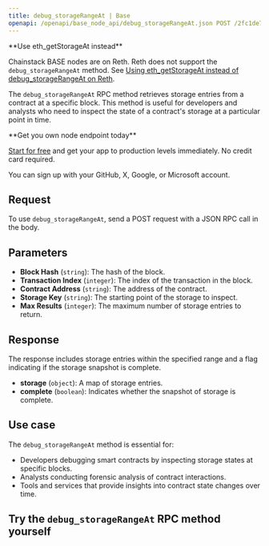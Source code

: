 ---
title: debug_storageRangeAt | Base
openapi: /openapi/base_node_api/debug_storageRangeAt.json POST /2fc1de7f08c0465f6a28e3c355e0cb14
---

<Warning>
**Use eth_getStorageAt instead**

Chainstack BASE nodes are on Reth. Reth does not support the `debug_storageRangeAt` method. See [Using eth\_getStorageAt instead of debug\_storageRangeAt on Reth](/docs/using-eth_getstorageat-instead-of-debug_storagerangeat-on-reth).
</Warning>


The `debug_storageRangeAt` RPC method retrieves storage entries from a contract at a specific block. This method is useful for developers and analysts who need to inspect the state of a contract's storage at a particular point in time.

<Check>
**Get you own node endpoint today**

[Start for free](https://console.chainstack.com/) and get your app to production levels immediately. No credit card required.

You can sign up with your GitHub, X, Google, or Microsoft account.
</Check>


## Request

To use `debug_storageRangeAt`, send a POST request with a JSON RPC call in the body.

## Parameters

* **Block Hash** (`string`): The hash of the block.
* **Transaction Index** (`integer`): The index of the transaction in the block.
* **Contract Address** (`string`): The address of the contract.
* **Storage Key** (`string`): The starting point of the storage to inspect.
* **Max Results** (`integer`): The maximum number of storage entries to return.

## Response

The response includes storage entries within the specified range and a flag indicating if the storage snapshot is complete.

* **storage** (`object`): A map of storage entries.
* **complete** (`boolean`): Indicates whether the snapshot of storage is complete.

## Use case

The `debug_storageRangeAt` method is essential for:

* Developers debugging smart contracts by inspecting storage states at specific blocks.
* Analysts conducting forensic analysis of contract interactions.
* Tools and services that provide insights into contract state changes over time.

## Try the `debug_storageRangeAt` RPC method yourself